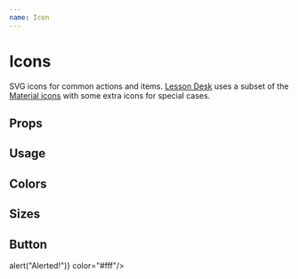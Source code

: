 ```yaml
---
name: Icon
---
```




# Icons

SVG icons for common actions and items. [Lesson Desk](https://www.lessondesk.com/) uses a subset of the [Material icons](https://material.io/tools/icons) with some extra icons for special cases.

## Props

<Props of={Icon} />

## Usage

<Playground>
  <Icon name="download"/>
  <Icon name="add"/>
  <Icon name="help"/>
  <Icon name="settings"/>
  <Icon name="phone"/>
  <Icon name="notifications"/>
  <Icon name="more"/>
  <Icon name="email"/>
</Playground>

## Colors

<Playground>
  <Icon name="download" color="#ffa400"/>
</Playground>

## Sizes

<Playground>
  <Icon name="download" size={100}/>
  <Icon name="email" size={100}/>
</Playground>

## Button

<Playground>
  <Icon name="add" onClick={() => alert("Alerted!")} color="#fff"/>
</Playground>
